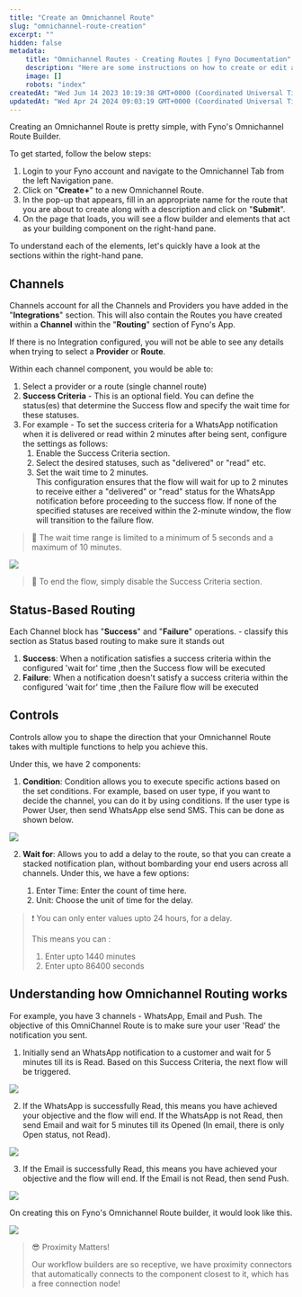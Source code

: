 ```yaml
---
title: "Create an Omnichannel Route"
slug: "omnichannel-route-creation"
excerpt: ""
hidden: false
metadata:
    title: "Omnichannel Routes - Creating Routes | Fyno Documentation"
    description: "Here are some instructions on how to create or edit an omnichannel route."
    image: []
    robots: "index"
createdAt: "Wed Jun 14 2023 10:19:38 GMT+0000 (Coordinated Universal Time)"
updatedAt: "Wed Apr 24 2024 09:03:19 GMT+0000 (Coordinated Universal Time)"
---
```


Creating an Omnichannel Route is pretty simple, with Fyno's Omnichannel Route Builder.

To get started, follow the below steps:

1. Login to your Fyno account and navigate to the Omnichannel Tab from the left Navigation pane.
2. Click on "**Create+**" to a new Omnichannel Route.
3. In the pop-up that appears, fill in an appropriate name for the route that you are about to create along with a description and click on "**Submit**".
4. On the page that loads, you will see a flow builder and elements that act as your building component on the right-hand pane.

To understand each of the elements, let's quickly have a look at the sections within the right-hand pane.

## Channels

Channels account for all the Channels and Providers you have added in the "**Integrations**" section. This will also contain the Routes you have created within a **Channel** within the "**Routing**" section of Fyno's App.

If there is no Integration configured, you will not be able to see any details when trying to select a **Provider** or **Route**.

Within each channel component, you would be able to:

1. Select a provider or a route (single channel route)
2. **Success Criteria** - This is an optional field. You can define the status(es) that determine the Success flow and specify the wait time for these statuses.
3. For example - To set the success criteria for a WhatsApp notification when it is delivered or read within 2 minutes after being sent, configure the settings as follows:
    1. Enable the Success Criteria section.
    2. Select the desired statuses, such as "delivered" or "read" etc.
    3. Set the wait time to 2 minutes.  
       This configuration ensures that the flow will wait for up to 2 minutes to receive either a "delivered" or "read" status for the WhatsApp notification before proceeding to the success flow. If none of the specified statuses are received within the 2-minute window, the flow will transition to the failure flow.

> 📘 The wait time range is limited to a minimum of 5 seconds and a maximum of 10 minutes.

![](https://files.readme.io/44d4aef-new_omni_status.png)

> 📘 To end the flow, simply disable the Success Criteria section.

## Status-Based Routing

Each Channel block has "**Success**" and "**Failure**" operations. - classify this section as Status based routing to make sure it stands out

1. **Success**: When a notification satisfies a success criteria within the configured 'wait for' time ,then the Success flow will be executed
2. **Failure**: When a notification doesn't satisfy a success criteria within the configured 'wait for' time ,then the Failure flow will be executed

## Controls

Controls allow you to shape the direction that your Omnichannel Route takes with multiple functions to help you achieve this.

Under this, we have 2 components:

1. **Condition**: Condition allows you to execute specific actions based on the set conditions. For example, based on user type, if you want to decide the channel, you can do it by using conditions. If the user type is Power User, then send WhatsApp else send SMS. This can be done as shown below.

![](https://files.readme.io/1e38666-omni-channel-route.png)

2. **Wait for**: Allows you to add a delay to the route, so that you can create a stacked notification plan, without bombarding your end users across all channels. Under this, we have a few options:

    1. Enter Time: Enter the count of time here.
    2. Unit: Choose the unit of time for the delay.

> ❗️ You can only enter values upto 24 hours, for a delay.
>
> This means you can :
>
> 1. Enter upto 1440 minutes
> 2. Enter upto 86400 seconds

## Understanding how Omnichannel Routing works

For example, you have 3 channels - WhatsApp, Email and Push. The objective of this OmniChannel Route is to make sure your user 'Read' the notification you sent.

1. Initially send an WhatsApp notification to a customer and wait for 5 minutes till its is Read. Based on this Success Criteria, the next flow will be triggered.

![](https://files.readme.io/8883b72-whatsapp_omni.png)

2. If the WhatsApp is successfully Read, this means you have achieved your objective and the flow will end. If the WhatsApp is not Read, then send Email and wait for 5 minutes till its Opened (In email, there is only Open status, not Read).

![](https://files.readme.io/2278b7b-email_omni.png)

3. If the Email is successfully Read, this means you have achieved your objective and the flow will end. If the Email is not Read, then send Push.

![](https://files.readme.io/6956a7a-push_omni.png)

On creating this on Fyno's Omnichannel Route builder, it would look like this.

![](https://files.readme.io/916fdc4-omni_channel_route.png)

> 😎 Proximity Matters!
>
> Our workflow builders are so receptive, we have proximity connectors that automatically connects to the component closest to it, which has a free connection node!
